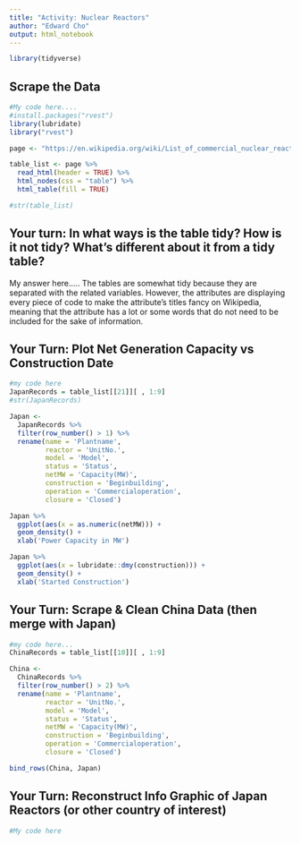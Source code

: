 ```yaml
---
title: "Activity: Nuclear Reactors"
author: "Edward Cho"
output: html_notebook
---
```


```r
library(tidyverse)

```

## Scrape the Data 

```r
#My code here.... 
#install.packages("rvest")
library(lubridate)
library("rvest")

page <- "https://en.wikipedia.org/wiki/List_of_commercial_nuclear_reactors"

table_list <- page %>%
  read_html(header = TRUE) %>%
  html_nodes(css = "table") %>%
  html_table(fill = TRUE)

#str(table_list)
```


## Your turn: In what ways is the table tidy? How is it not tidy? What’s different about it from a tidy table?

My answer here..... 
The tables are somewhat tidy because they are separated with the related variables. However, the attributes are displaying every piece of code to make the attribute's titles fancy on Wikipedia, meaning that the attribute has a lot or some words that do not need to be included for the sake of information.


## Your Turn: Plot Net Generation Capacity vs Construction Date

```r
#my code here
JapanRecords = table_list[[21]][ , 1:9]
#str(JapanRecords)

Japan <-
  JapanRecords %>%
  filter(row_number() > 1) %>%
  rename(name = 'Plantname', 
         reactor = 'UnitNo.',
         model = 'Model',
         status = 'Status', 
         netMW = 'Capacity(MW)',
         construction = 'Beginbuilding',
         operation = 'Commercialoperation', 
         closure = 'Closed')

Japan %>%
  ggplot(aes(x = as.numeric(netMW))) +
  geom_density() +
  xlab('Power Capacity in MW')

Japan %>%
  ggplot(aes(x = lubridate::dmy(construction))) +
  geom_density() +
  xlab('Started Construction')
```


## Your Turn: Scrape & Clean China Data (then merge with Japan)

```r
#my code here... 
ChinaRecords = table_list[[10]][ , 1:9]

China <-
  ChinaRecords %>%
  filter(row_number() > 2) %>%
  rename(name = 'Plantname', 
         reactor = 'UnitNo.',
         model = 'Model',
         status = 'Status', 
         netMW = 'Capacity(MW)',
         construction = 'Beginbuilding',
         operation = 'Commercialoperation', 
         closure = 'Closed')

bind_rows(China, Japan)
```



## Your Turn: Reconstruct Info Graphic of Japan Reactors (or other country of interest)

```r
#My code here

```
